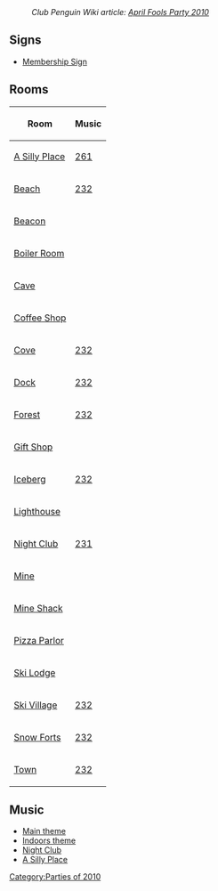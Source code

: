 :''Club Penguin Wiki article: [[clubpenguinwiki:April Fools Party 2010|April Fools Party 2010]]''

==Signs==
*[[Media:AprilFoolsParty2010MembershipOopsAprilFools.swf|Membership Sign]]

==Rooms==
<center>
{|class="wikitable" border="1"
!Room!!Music
|-
|[http://archives.clubpenguinwiki.info/swf.cpcheats.info/rooms/2010/april_fools_party_april/party.swf A Silly Place]||[[Media:Music261.swf|261]]
|-
|[http://archives.clubpenguinwiki.info/swf.cpcheats.info/rooms/2010/april_fools_party_april/beach.swf Beach]||[[Media:Music232.swf|232]]
|-
|[http://archives.clubpenguinwiki.info/swf.cpcheats.info/rooms/2010/april_fools_party_april/beacon.swf Beacon]
|-
|[http://archives.clubpenguinwiki.info/swf.cpcheats.info/rooms/2010/april_fools_party_april/boiler.swf Boiler Room]
|-
|[http://archives.clubpenguinwiki.info/swf.cpcheats.info/rooms/2010/april_fools_party_april/cave.swf Cave]
|-
|[http://archives.clubpenguinwiki.info/swf.cpcheats.info/rooms/2010/april_fools_party_april/coffee.swf Coffee Shop]
|-
|[http://archives.clubpenguinwiki.info/swf.cpcheats.info/rooms/2010/april_fools_party_april/cove.swf Cove]||[[Media:Music232.swf|232]]
|-
|[http://archives.clubpenguinwiki.info/swf.cpcheats.info/rooms/2010/april_fools_party_april/dock.swf Dock]||[[Media:Music232.swf|232]]
|-
|[http://archives.clubpenguinwiki.info/swf.cpcheats.info/rooms/2010/april_fools_party_april/forest.swf Forest]||[[Media:Music232.swf|232]]
|-
|[[Media:AprilFoolsParty2010GiftShop.swf|Gift Shop]]
|-
|[http://archives.clubpenguinwiki.info/swf.cpcheats.info/rooms/2010/april_fools_party_april/berg.swf Iceberg]||[[Media:Music232.swf|232]]
|-
|[http://archive.clubpenguinwiki.info/swf.cpcheats.info/rooms/2010/april_fools_party_april/light.swf Lighthouse]
|-
|[http://archives.clubpenguinwiki.info/swf.cpcheats.info/rooms/2010/april_fools_party_april/dance.swf Night Club]||[[Media:Music231.swf|231]]
|-
|[http://archives.clubpenguinwiki.info/swf.cpcheats.info/rooms/2010/april_fools_party_april/mine.swf Mine]
|-
|[http://archives.clubpenguinwiki.info/swf.cpcheats.info/rooms/2010/april_fools_party_april/shack.swf Mine Shack]
|-
|[http://archive.clubpenguinwiki.info/swf.cpcheats.info/rooms/2010/april_fools_party_april/pizza.swf Pizza Parlor]
|-
|[http://archive.clubpenguinwiki.info/swf.cpcheats.info/rooms/2010/april_fools_party_april/lodge.swf Ski Lodge]
|-
|[http://archives.clubpenguinwiki.info/swf.cpcheats.info/rooms/2010/april_fools_party_april/village.swf Ski Village]||[[Media:Music232.swf|232]]
|-
|[http://archives.clubpenguinwiki.info/swf.cpcheats.info/rooms/2010/april_fools_party_april/forts.swf Snow Forts]||[[Media:Music232.swf|232]]
|-
|[http://archives.clubpenguinwiki.info/swf.cpcheats.info/rooms/2010/april_fools_party_april/town.swf Town]||[[Media:Music232.swf|232]]
|}
</center>

==Music==
*[[Media:Music232.swf|Main theme]]
*[[Media:Music201.swf|Indoors theme]]
*[[Media:Music231.swf|Night Club]]
*[[Media:Music261.swf|A Silly Place]]
{{Parties}}

[[Category:Parties of 2010]]